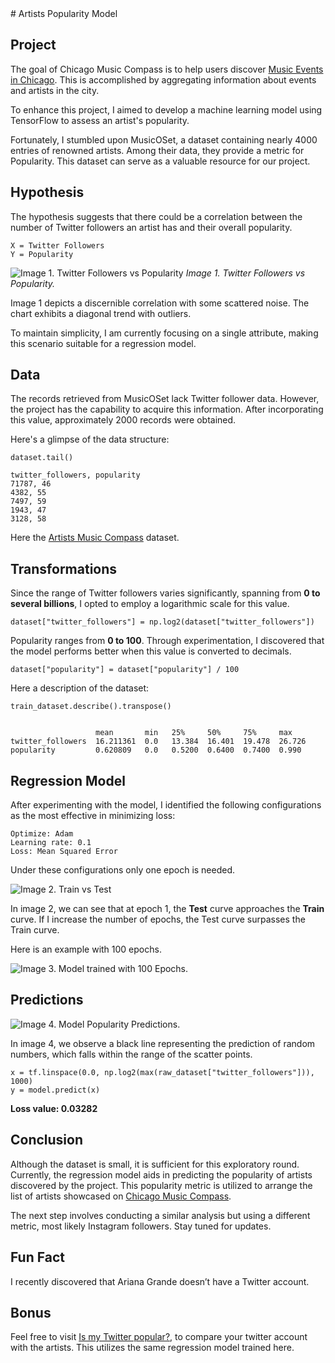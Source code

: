 
 <style jsx="true" global="true">{`
  body {
    background-color: #172554;
  }
`}</style>

<section style={{width: "100%", height: "100%", fontFamily: "system-ui"}}>

<article style={{maxWidth: 800, margin: '0 auto', padding: '12px 12px 40px', backgroundColor: "white"}}>
# Artists Popularity Model

## Project

The goal of Chicago Music Compass is to help users discover [Music Events in Chicago](https://www.chicagomusiccompass.com/). This is accomplished by aggregating information about events and artists in the city.

To enhance this project, I aimed to develop a machine learning model using TensorFlow to assess an artist's popularity.

Fortunately, I stumbled upon MusicOSet, a dataset containing nearly 4000 entries of renowned artists. Among their data, they provide a metric for Popularity. This dataset can serve as a valuable resource for our project.


## Hypothesis

The hypothesis suggests that there could be a correlation between the number of Twitter followers an artist has and their overall popularity.


```
X = Twitter Followers
Y = Popularity
```

![Image 1. Twitter Followers vs Popularity](/blog/artists-popularity-model/twitter_followers_vs_popularity.png)
*Image 1. Twitter Followers vs Popularity.*


Image 1 depicts a discernible correlation with some scattered noise. The chart exhibits a diagonal trend with outliers.

To maintain simplicity, I am currently focusing on a single attribute, making this scenario suitable for a regression model.


## Data

The records retrieved from MusicOSet lack Twitter follower data. However, the project has the capability to acquire this information. After incorporating this value, approximately 2000 records were obtained.

Here's a glimpse of the data structure:

```
dataset.tail()

twitter_followers, popularity
71787, 46
4382, 55
7497, 59
1943, 47
3128, 58
```

Here the [Artists Music Compass](https://d2r5kaieomhckh.cloudfront.net/data/artists.json) dataset.


## Transformations

Since the range of Twitter followers varies significantly, spanning from **0 to several billions**, I opted to employ a logarithmic scale for this value.

```
dataset["twitter_followers"] = np.log2(dataset["twitter_followers"])
```


Popularity ranges from **0 to 100**. Through experimentation, I discovered that the model performs better when this value is converted to decimals.

```
dataset["popularity"] = dataset["popularity"] / 100
```


Here a description of the dataset:

```
train_dataset.describe().transpose()


                   mean       min   25%     50%     75%     max
twitter_followers  16.211361  0.0   13.384  16.401  19.478  26.726
popularity         0.620809   0.0   0.5200  0.6400  0.7400  0.990
```

## Regression Model

After experimenting with the model, I identified the following configurations as the most effective in minimizing loss:

```
Optimize: Adam
Learning rate: 0.1
Loss: Mean Squared Error
```

Under these configurations only one epoch is needed.

![Image 2. Train vs Test](/blog/artists-popularity-model/train_vs_test.png "Image 2. Train vs Test")

In image 2, we can see that at epoch 1, the **Test** curve approaches the **Train** curve. If I increase the number of epochs, the Test curve surpasses the Train curve.


Here is an example with 100 epochs.

![Image 3. Model trained with 100 Epochs.](/blog/artists-popularity-model/100_epochs.png "Image 3. Model trained with 100 Epochs.")

## Predictions

![Image 4. Model Popularity Predictions.](/blog/artists-popularity-model/popularity_prediction.png "Image 4. Model Popularity Predictions.")


In image 4, we observe a black line representing the prediction of random numbers, which falls within the range of the scatter points.

```
x = tf.linspace(0.0, np.log2(max(raw_dataset["twitter_followers"])), 1000)
y = model.predict(x)
```

**Loss value:  0.03282**


## Conclusion

Although the dataset is small, it is sufficient for this exploratory round. Currently, the regression model aids in predicting the popularity of artists discovered by the project. This popularity metric is utilized to arrange the list of artists showcased on [Chicago Music Compass](https://www.chicagomusiccompass.com/).


The next step involves conducting a similar analysis but using a different metric, most likely Instagram followers. Stay tuned for updates.


## Fun Fact

I recently discovered that Ariana Grande doesn’t have a Twitter account.


## Bonus

Feel free to visit [Is my Twitter popular?](/labs/artist-popularity-prediction), to compare your twitter account with the artists. This utilizes the same regression model trained here.
</article>
</section>
